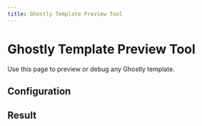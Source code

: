 ```yaml
---
title: Ghostly Template Preview Tool
---
```



# Ghostly Template Preview Tool

Use this page to preview or debug any Ghostly template.

## Configuration

<TemplateParams name='params' target='result' />

## Result

<TemplatePreview name='result'/>

